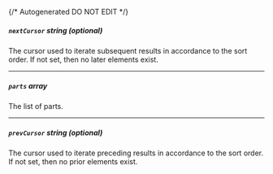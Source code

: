 {/* Autogenerated DO NOT EDIT  */}
##### `nextCursor` _string (optional)_
The cursor used to iterate subsequent results in accordance to the
sort order. If not set, then no later elements exist.


---
##### `parts` _array_
The list of parts.

---
##### `prevCursor` _string (optional)_
The cursor used to iterate preceding results in accordance to the
sort order. If not set, then no prior elements exist.



